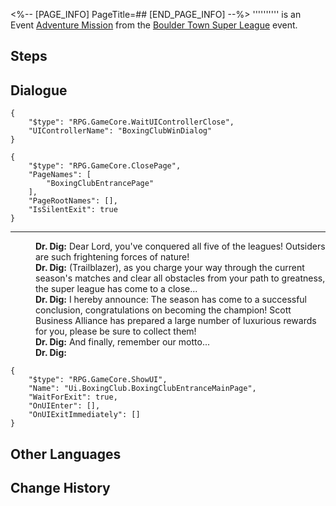 <%-- [PAGE_INFO]
PageTitle=##
[END_PAGE_INFO] --%>
{{Stub|Dialogue.}}
{{Mission Infobox
|id            = 2010735
|title         = 
|image         = <!--Mission .png-->
|type          = Adventure
|event_name    = Boulder Town Super League
|chapter       = 
|requirements  = [[Adventure Mission]] ''[[Gladiator]]'' completed
|summary       = <!--official mission summary from Fate's Atlas-->
|characters    = Dr. Dig; Trailblazer
|startLocation = [[Jarilo-VI]] - [[Fight Club]]
|world         = Jarilo-VI
|area          = Fight Club
|prev          = Gladiator
|next          = 
|rewards       = 
}}
'''''''''' is an Event [[Adventure Mission]] from the [[Boulder Town Super League]] event.

==Steps==


<!--
==Gameplay Notes==

--><!--
==Trial Character==

-->
==Dialogue==
{{Stub Dialogue}}
<pre>{
	"$type": "RPG.GameCore.WaitUIControllerClose",
	"UIControllerName": "BoxingClubWinDialog"
}</pre>
<pre>{
	"$type": "RPG.GameCore.ClosePage",
	"PageNames": [
		"BoxingClubEntrancePage"
	],
	"PageRootNames": [],
	"IsSilentExit": true
}</pre>
:<!--0.2-second delay-->
----
:'''Dr. Dig:''' Dear Lord, you've conquered all five of the leagues! Outsiders are such frightening forces of nature!
:'''Dr. Dig:''' (Trailblazer), as you charge your way through the current season's matches and clear all obstacles from your path to greatness, the super league has come to a close...
:'''Dr. Dig:''' I hereby announce: The season has come to a successful conclusion, congratulations on becoming the champion! Scott Business Alliance has prepared a large number of luxurious rewards for you, please be sure to collect them!
:'''Dr. Dig:''' And finally, remember our motto...
:'''Dr. Dig:''' {{Size|36|Scott Business Alliance, made for the champions!}}
:<!--0.5-second delay-->
<pre>{
	"$type": "RPG.GameCore.ShowUI",
	"Name": "Ui.BoxingClub.BoxingClubEntranceMainPage",
	"WaitForExit": true,
	"OnUIEnter": [],
	"OnUIExitImmediately": []
}</pre>
{{Dialogue End}}

==Other Languages==
{{Other Languages
|en   = 
|zhs  = 
|zht  = 
|ja   = 
|ko   = 
|es   = 
|fr   = 
|ru   = 
|th   = 
|vi   = 
|de   = 
|id   = 
|pt   = 
}}

==Change History==
{{Change History|1.0}}

